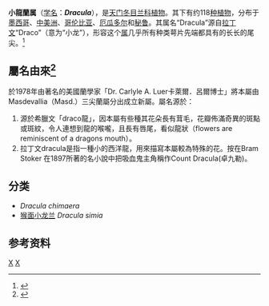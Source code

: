 {{multiple issues|
{{copyedit|time=2015-03-16T15:56:12+00:00}}
{{expand|time=2015-03-16T15:56:12+00:00}}
}}
{{Automatic Taxobox
| taxon = Dracula
| authority = [[Luer|Luer]]，1978
| image = Dracula chimaera Orchi 23.jpg
| image_caption = '''''Dracula chimaera'''''
| type_species = ''Dracula chimaera''
| type_species_authority = ([[Rchb._f.|Rchb. f.]])[[Luer|Luer]]
| subdivision_ranks = 分类
| subdivision = 
*[[小龙兰亚属|小龙兰亚属]] ''D.'' subg. ''Dracula''
**[[''D._''sect._''Andreettaea''|''D. ''sect. ''Andreettaea'']]
**[[''D.''_sect._''Chestertonia''|''D.'' sect. ''Chestertonia'']]
**[[''D.''_sect._''Cochliopsia''|''D.'' sect. ''Cochliopsia'']]
**[[''D.''_sect._''Dodsonia''|''D.'' sect. ''Dodsonia'']]
**[[小龙兰组|小龙兰组]] ''D.'' sect. ''Dracula''
***[[''D.''_subsect._''Costatae''|''D.'' subsect. ''Costatae'']]
***[[小龙兰亚属|小龙兰亚属]] ''D.'' subsect. ''Dracula''
****[[小龙兰系|小龙兰系]] ''D.'' ser. ''Dracula''
****[[''D.''_ser._''Grandiflorae-parvilabiatae''|''D.'' ser. ''Grandiflorae-parvilabiatae'']]
****[[''D.''_ser._''Parviflorae''|''D.'' ser. ''Parviflorae'']]
*[[''D.''_subg._''Sodiroa''|''D.'' subg. ''Sodiroa'']]
*[[''D.''_subg._''Xenosia''|''D.'' subg. ''Xenosia'']]
}}

'''小龍蘭属'''（[[学名|学名]]：'''''Dracula'''''），是[[天门冬目|天门冬目]][[兰科|兰科]][[植物|植物]]。其下有约118[[种|种]][[植物|植物]]，分布于[[墨西哥|墨西哥]]、[[中美洲|中美洲]]、[[哥伦比亚|哥伦比亚]]、[[厄瓜多尔|厄瓜多尔]]和[[秘鲁|秘鲁]]。其属名“Dracula”源自[[拉丁文|拉丁文]]“Draco”（意为“小龙”），形容这个[[属|属]]几乎所有种类萼片先端都具有的长长的尾尖。<ref>{{Cite web |url=http://www.guokr.com/post/553530/focus/1614711674/ |title=存档副本 |accessdate=2015-03-22 |archive-date=2015-04-02 |archive-url=https://web.archive.org/web/20150402230103/http://www.guokr.com/post/553530/focus/1614711674/ |dead-url=no }}</ref>

== 屬名由來<ref>{{Cite web|title=楊氏蘭園(Yangs Orchids): Dracula（Drac.）龍蘭屬（小龍蘭屬 、多拉奎拉蘭屬）|url=http://yanghwu.blogspot.com/2020/02/draculadrac.html|access-date=2022-04-25|date=2020-02-01|last=楊氏蘭園|work=楊氏蘭園(Yangs Orchids)}}</ref> ==
於1978年由著名的美國蘭學家「Dr. Carlyle A. Luer卡萊爾．呂爾博士」將本屬由Masdevallia（Masd.）三尖蘭屬分出成立新屬。屬名源於：

# 源於希臘文「draco龍」，因本屬有些種其花朵長有茸毛，花瓣佈滿奇異的斑點或斑紋，令人連想到龍的喉嚨，且長有唇尾，看似龍狀（flowers are reminiscent of a dragons mouth）。
# 拉丁文dracula是指一種小的西洋龍，用來描寫本屬較為特殊的花。按在Bram Stoker 在1897所著的名小說中把吸血鬼主角稱作Count Dracula(卓九勒)。

==分类==
* ''Dracula chimaera''
* [[猴面小龙兰|猴面小龙兰]] ''Dracula simia''

==参考资料==
{{reflist}}

{{Authority control}}
{{taxonbar}}
[[Category:樹蘭亞科|X]]
[[Category:_1978年描述的分类群|X]]